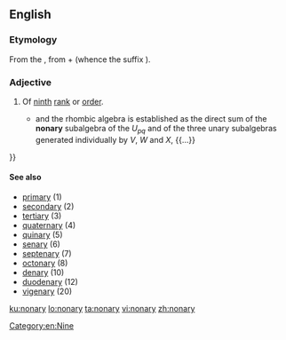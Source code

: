 ==English==

===Etymology===
From the {{etyl|la|en}} {{term|nōnārius|lang=la}}, from {{term|nōnus||ninth|lang=la}} + {{term|-ārius|lang=la}} (whence the {{etyl|en|-}} suffix {{term|-ary|lang=en}}).

===Adjective===
{{en-adj|-}}

# Of [[ninth]] [[rank]] or [[order]].
#* {{quote-journal
    | date = 1984-01-09
    | first = L. J.
    | last = Walpole
    | title = Fourth-Rank Tensors of the Thirty-Two Crystal Classes: Multiplication Tables
    | journal = Proceedings of the Royal Society of London, Series A, Mathematical and Physical Sciences
    | volume = 391
    | issue = 1800
    | pages = 149-179
    | jstor = 2397534
    | passage = {{...}} and the rhombic algebra is established as the direct sum of the '''nonary''' subalgebra of the ''U<sub>pq</sub>'' and of the three unary subalgebras generated individually by ''V'', ''W'' and ''X'', {{...}}
}}

====See also====
* [[primary]] (1)
* [[secondary]] (2)
* [[tertiary]] (3)
* [[quaternary]] (4)
* [[quinary]] (5)
* [[senary]] (6)
* [[septenary]] (7)
* [[octonary]] (8)
* [[denary]] (10)
* [[duodenary]] (12)
* [[vigenary]] (20)

[[Category:en:Nine]]

[[ku:nonary]]
[[lo:nonary]]
[[ta:nonary]]
[[vi:nonary]]
[[zh:nonary]]